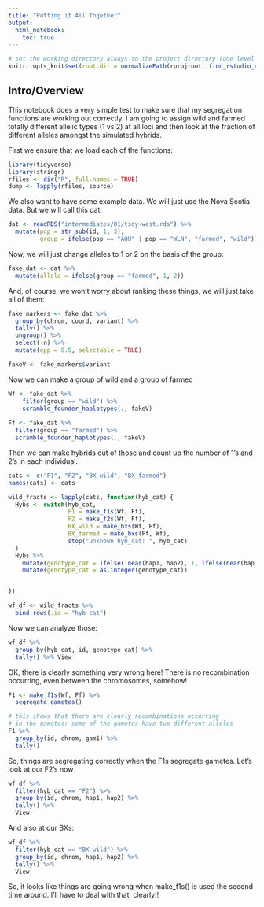 ```yaml
---
title: "Putting it All Together"
output: 
  html_notebook:
    toc: true
---
```


```r
# set the working directory always to the project directory (one level up)
knitr::opts_knit$set(root.dir = normalizePath(rprojroot::find_rstudio_root_file())) 
```


## Intro/Overview

This notebook does a very simple test to make sure that my segregation functions
are working out correctly.  I am going to assign wild and farmed totally different 
allelic types (1 vs 2) at all loci and then look at the fraction of different alleles
amongst the simulated hybrids.

First we ensure that we load each of the functions:
```r
library(tidyverse)
library(stringr)
rfiles <- dir("R", full.names = TRUE)
dump <- lapply(rfiles, source)
```

We also want to have some example data.  We will just use the Nova Scotia data. But we will
call this dat:
```r
dat <- readRDS("intermediates/01/tidy-west.rds") %>%
  mutate(pop = str_sub(id, 1, 3),
         group = ifelse(pop == "AQU" | pop == "WLN", "farmed", "wild"))
```

Now, we will just change alleles to 1 or 2 on the basis of the group:
```r
fake_dat <- dat %>%
  mutate(allele = ifelse(group == "farmed", 1, 2))
```

And, of course, we won't worry about ranking these things, we will just take all
of them:
```r
fake_markers <- fake_dat %>%
  group_by(chrom, coord, variant) %>% 
  tally() %>%
  ungroup() %>%
  select(-n) %>%
  mutate(epp = 0.5, selectable = TRUE)

fakeV <- fake_markers$variant
```

Now we can make a group of wild and a group of farmed
```r
Wf <- fake_dat %>%
    filter(group == "wild") %>%
    scramble_founder_haplotypes(., fakeV)
  
Ff <- fake_dat %>%
  filter(group == "farmed") %>%
  scramble_founder_haplotypes(., fakeV)
```

Then we can make hybrids out of those and count up the number of 1's and 2's in each
individual.
```r
cats <- c("F1", "F2", "BX_wild", "BX_farmed")
names(cats) <- cats

wild_fracts <- lapply(cats, function(hyb_cat) {
  Hybs <- switch(hyb_cat,
                 F1 = make_f1s(Wf, Ff),
                 F2 = make_f2s(Wf, Ff),
                 BX_wild = make_bxs(Wf, Ff),
                 BX_farmed = make_bxs(Ff, Wf),
                 stop("unknown hyb_cat: ", hyb_cat)
  )
  Hybs %>% 
    mutate(genotype_cat = ifelse(!near(hap1, hap2), 1, ifelse(near(hap1, 1), 0, 2))) %>%
    mutate(genotype_cat = as.integer(genotype_cat))


})

wf_df <- wild_fracts %>%
  bind_rows(.id = "hyb_cat")

```

Now we can analyze those:
```r
wf_df %>%
  group_by(hyb_cat, id, genotype_cat) %>%
  tally() %>% View
```

OK, there is clearly something very wrong here!  There is no recombination occurring, even between the
chromosomes, somehow!

```r
F1 <- make_f1s(Wf, Ff) %>%
  segregate_gametes()

# this shows that there are clearly recombinations occurring
# in the gametes: some of the gametes have two different alleles
F1 %>% 
  group_by(id, chrom, gam1) %>% 
  tally()
```
So, things are segregating correctly when the F1s segregate gametes.  Let's look at our F2's now
```r
wf_df %>%
  filter(hyb_cat == "F2") %>%
  group_by(id, chrom, hap1, hap2) %>% 
  tally() %>%
  View
```
And also at our BXs:
```r
wf_df %>%
  filter(hyb_cat == "BX_wild") %>%
  group_by(id, chrom, hap1, hap2) %>% 
  tally() %>%
  View
```

So, it looks like things are going wrong when make_f1s() is used the second time around.  I'll have to deal with that, clearly!!
